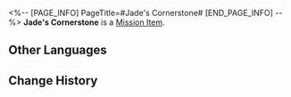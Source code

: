 <%-- [PAGE_INFO]
PageTitle=#Jade's Cornerstone#
[END_PAGE_INFO] --%>
{{Item Infobox
|id          = 140462
|image       = Item Jade's Cornerstone.png
|type        = Mission Item
|invCategory = Missions
|rarity      = 3
|effect      = 
|description = 
}}
'''Jade's Cornerstone''' is a [[Mission Item]].

==Other Languages==
{{Other Languages
|en   = Jade's Cornerstone
|zhs  = 翡翠的基石
|zht  = 翡翠的基石
|ja   = ジェイドの基石
|ko   = 제이드의 초석
|es   = Piedra angular de Jade
|fr   = Pierre angulaire de Jade
|ru   = Камень Яшмы
|th   = หินศิลาของ Jade
|vi   = Đá Tảng Của Jade
|de   = Jades Kernstein
|id   = Batu Landasan Jade
|pt   = Alicerce de Jade
}}

==Change History==
{{Change History|2.1}}